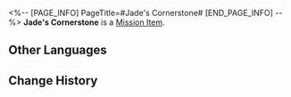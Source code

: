 <%-- [PAGE_INFO]
PageTitle=#Jade's Cornerstone#
[END_PAGE_INFO] --%>
{{Item Infobox
|id          = 140462
|image       = Item Jade's Cornerstone.png
|type        = Mission Item
|invCategory = Missions
|rarity      = 3
|effect      = 
|description = 
}}
'''Jade's Cornerstone''' is a [[Mission Item]].

==Other Languages==
{{Other Languages
|en   = Jade's Cornerstone
|zhs  = 翡翠的基石
|zht  = 翡翠的基石
|ja   = ジェイドの基石
|ko   = 제이드의 초석
|es   = Piedra angular de Jade
|fr   = Pierre angulaire de Jade
|ru   = Камень Яшмы
|th   = หินศิลาของ Jade
|vi   = Đá Tảng Của Jade
|de   = Jades Kernstein
|id   = Batu Landasan Jade
|pt   = Alicerce de Jade
}}

==Change History==
{{Change History|2.1}}